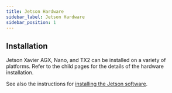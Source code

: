 ```yaml
---
title: Jetson Hardware
sidebar_label: Jetson Hardware
sidebar_position: 1
---
```


## Installation

Jetson Xavier AGX, Nano, and TX2 can be installed on a variety of platforms.
Refer to the child pages for the details of the hardware installation.

See also the instructions for
[installing the Jetson software](../jetson_software.mdx).
